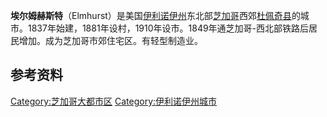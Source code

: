 {{unreferenced|time=2015-03-28T01:32:26+00:00}}
'''埃尔姆赫斯特'''（Elmhurst）是美国[[伊利诺伊州|伊利诺伊州]]东北部[[芝加哥|芝加哥]]西郊[[杜佩奇縣_(伊利諾伊州)|杜佩奇县]]的城市。1837年始建，1881年设村，1910年设市。1849年通芝加哥-西北部铁路后居民增加。成为芝加哥市郊住宅区。有轻型制造业。

==参考资料==
{{reflist}}

[[Category:芝加哥大都市区|Category:芝加哥大都市区]]
[[Category:伊利诺伊州城市|Category:伊利诺伊州城市]]